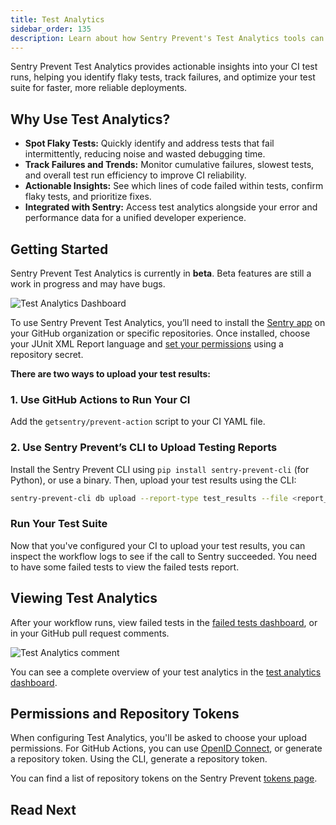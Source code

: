 ```yaml
---
title: Test Analytics
sidebar_order: 135
description: Learn about how Sentry Prevent's Test Analytics tools can help you improve your code.
---
```


Sentry Prevent Test Analytics provides actionable insights into your CI test runs, helping you identify flaky tests, track failures, and optimize your test suite for faster, more reliable deployments. 

## Why Use Test Analytics?

- **Spot Flaky Tests:** Quickly identify and address tests that fail intermittently, reducing noise and wasted debugging time.
- **Track Failures and Trends:** Monitor cumulative failures, slowest tests, and overall test run efficiency to improve CI reliability.
- **Actionable Insights:** See which lines of code failed within tests, confirm flaky tests, and prioritize fixes.
- **Integrated with Sentry:** Access test analytics alongside your error and performance data for a unified developer experience.

## Getting Started

<Alert>
  Sentry Prevent Test Analytics is currently in <strong>beta</strong>. Beta features are still a work in progress and may have bugs. 
</Alert>

![Test Analytics Dashboard](./img/TA-dash.png)

To use Sentry Prevent Test Analytics, you’ll need to install the [Sentry app]() on your GitHub organization or specific repositories. Once installed, choose your JUnit XML Report language and [set your permissions](#permissions-and-repository-tokens) using a repository secret.

**There are two ways to upload your test results:**

### 1. Use GitHub Actions to Run Your CI
Add the `getsentry/prevent-action` script to your CI YAML file.

### 2. Use Sentry Prevent’s CLI to Upload Testing Reports
Install the Sentry Prevent CLI using `pip install sentry-prevent-cli` (for Python), or use a binary. Then, upload your test results using the CLI:

```bash
sentry-prevent-cli db upload --report-type test_results --file <report_name>.junit.xml
```

### Run Your Test Suite
Now that you've configured your CI to upload your test results, you can inspect the workflow logs to see if the call to Sentry succeeded. You need to have some failed tests to view the failed tests report. 

## Viewing Test Analytics

After your workflow runs, view failed tests in the [failed tests dashboard](), or in your GitHub pull request comments.

![Test Analytics comment](./img/TA-comment.png)

You can see a complete overview of your test analytics in the [test analytics dashboard]().

##  Permissions and Repository Tokens
When configuring Test Analytics, you'll be asked to choose your upload permissions. For GitHub Actions, you can use [OpenID Connect](https://docs.github.com/en/actions/security-for-github-actions/security-hardening-your-deployments/about-security-hardening-with-openid-connect), or generate a repository token. Using the CLI, generate a repository token. 

You can find a list of repository tokens on the Sentry Prevent [tokens page]().

## Read Next

<PageGrid />

